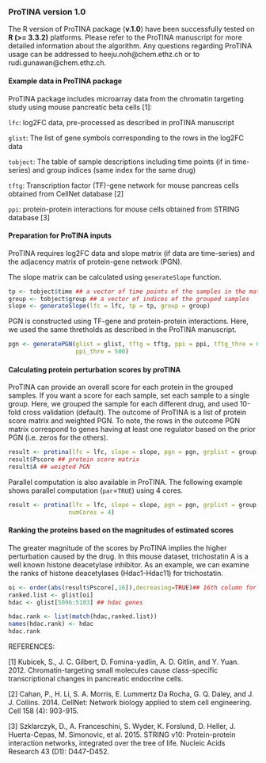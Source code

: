 
### ProTINA version 1.0

The R version of ProTINA package (__v.1.0__) have been successfully tested on __R (>= 3.3.2)__  platforms. Please refer to the ProTINA manuscript for more detailed information about the algorithm. Any questions regarding ProTINA usage can be addressed to heeju.noh@chem.ethz.ch or to rudi.gunawan@chem.ethz.ch.


#### Example data in ProTINA package

ProTINA package includes microarray data from the chromatin targeting study using mouse pancreatic beta cells [1]:


`lfc`: log2FC data, pre-processed as described in proTINA manuscript

`glist`: The list of gene symbols corresponding to the rows in the log2FC data

`tobject`: The table of sample descriptions including time points (if in time-series) and group indices (same index for the same drug)

`tftg`: Transcription factor (TF)-gene network for mouse pancreas cells obtained from CellNet database [2]

`ppi`: protein-protein interactions for mouse cells obtained from STRING database [3]


#### Preparation for ProTINA inputs

ProTINA requires log2FC data and slope matrix (if data are time-series) and the adjacency matrix of protein-gene network (PGN). 

The slope matrix can be calculated using `generateSlope` function.

```{r warning=FALSE,eval=FALSE,echo=TRUE}
tp <- tobject$time ## a vector of time points of the samples in the matrix lfc
group <- tobject$group ## a vector of indices of the grouped samples
slope <- generateSlope(lfc = lfc, tp = tp, group = group)
```

PGN is constructed using TF-gene and protein-protein interactions. Here, we used the same thretholds as described in the ProTINA manuscript.

```{r warning=FALSE,eval=FALSE,echo=TRUE}
pgn <- generatePGN(glist = glist, tftg = tftg, ppi = ppi, tftg_thre = 0, ptf_thre = 0, 
                   ppi_thre = 500)
```


#### Calculating protein perturbation scores by proTINA
ProTINA can provide an overall score for each protein in the grouped samples. If you want a score for each sample, set each sample to a single group. Here, we grouped the sample for each different drug, and used 10-fold cross validation (default). The outcome of ProTINA is a list of protein score matrix and weighted PGN. To note, the rows in the outcome PGN matrix correspond to genes having at least one regulator based on the prior PGN (i.e. zeros for the others).

```{r warning=FALSE,eval=FALSE,echo=TRUE}
result <- protina(lfc = lfc, slope = slope, pgn = pgn, grplist = group)
result$Pscore ## protein score matrix
result$A ## weigted PGN
```

Parallel computation is also available in ProTINA. The following example shows parallel computation (`par`=`TRUE`) using 4 cores.  
```{r warning=FALSE,eval=FALSE,echo=TRUE}
result <- protina(lfc = lfc, slope = slope, pgn = pgn, grplist = group, par = TRUE, 
                 numCores = 4)
```

#### Ranking the proteins based on the magnitudes of estimated scores
The greater magnitude of the scores by ProTINA implies the higher perturbation caused by the drug. In this mouse dataset, trichostatin A is a well known histone deacetylase inhibitor. As an example, we can examine the ranks of histone deacetylases (Hdac1-Hdac11) for trichostatin.

```{r warning=FALSE,eval=FALSE,echo=TRUE}
oi <- order(abs(result$Pscore[,16]),decreasing=TRUE)## 16th column for trichostatin A 
ranked.list <- glist[oi] 
hdac <- glist[5096:5103] ## hdac genes

hdac.rank <- list(match(hdac,ranked.list))
names(hdac.rank) <- hdac
hdac.rank
```


REFERENCES:

[1]	Kubicek, S., J. C. Gilbert, D. Fomina-yadlin, A. D. Gitlin, and Y. Yuan. 2012. Chromatin-targeting small molecules cause class-specific transcriptional changes in pancreatic endocrine cells.

[2]	Cahan, P., H. Li, S. A. Morris, E. Lummertz Da Rocha, G. Q. Daley, and J. J. Collins. 2014. CellNet: Network biology applied to stem cell engineering. Cell 158 (4): 903-915.

[3]	Szklarczyk, D., A. Franceschini, S. Wyder, K. Forslund, D. Heller, J. Huerta-Cepas, M. Simonovic, et al. 2015. STRING v10: Protein-protein interaction networks, integrated over the tree of life. Nucleic Acids Research 43 (D1): D447-D452.

